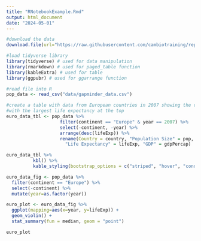 ```yaml
---
title: "RNotebookExample.Rmd"
output: html_document
date: "2024-05-01"
---
```

```r
#download the data
download.file(url="https://raw.githubusercontent.com/cambiotraining/reproducibility-training/master/data/gapminder_data.csv", destfile="data/gapminder_data.csv")
```

```r
#load tidyverse library
library(tidyverse) # used for data manipulation
library(rmarkdown) # used for paged_table function
library(kableExtra) # used for table
library(ggpubr) # used for ggarrange function 

#read file into R
pop_data <- read_csv("data/gapminder_data.csv")

#create a table with data from European countries in 2007 showing the countries 
#with the largest life expectancy at the top 
euro_data_tbl <- pop_data %>% 
                    filter(continent == "Europe" & year == 2007) %>% 
                    select(-continent, -year) %>% 
                    arrange(desc(lifeExp)) %>% 
                    rename(Country = country, "Population Size" = pop, 
                      "Life Expectancy" = lifeExp, "GDP" = gdpPercap)
```

```r
euro_data_tbl %>% 
          kbl() %>%
          kable_styling(bootstrap_options = c("striped", "hover", "condensed"))
```


```r
euro_data_fig <- pop_data %>%
  filter(continent == "Europe") %>%
  select(-continent) %>%
  mutate(year=as.factor(year))

euro_plot <- euro_data_fig %>%
  ggplot(mapping=aes(x=year, y=lifeExp)) +
  geom_violin() +
  stat_summary(fun = median, geom = "point")

euro_plot
```

